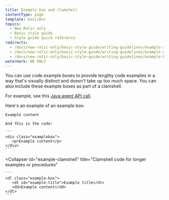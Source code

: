 ```yaml
---
title: Example box and clamshell
contentType: page
template: basicDoc
topics:
  - New Relic only
  - Basic style guide
  - Style guide quick reference
redirects:
  - /docs/new-relic-only/basic-style-guide/writing-guidelines/example-shell
  - /docs/new-relic-only/basic-style-guide/writing-guidelines/example-clamshell
  - /docs/new-relic-only/basic-style-guide/writing-guidelines/example-box-clamshell
watermark: NR ONLY
---
```


You can use code example boxes to provide lengthy code examples in a way that's visually distinct and doesn't take up too much space. You can also include these example boxes as part of a clamshell.

For example, see this [Java agent API call](/docs/agents/java-agent/custom-instrumentation/java-agent-api-example-program#complete-api-example).

<CollapserGroup>
  <Collapser
    id="example-class"
    title="Class code for short examples"
  >
    Here's an example of an example box:

    Example content

    And this is the code:

    ```
    <div class="examplebox">
       <p>Example content</p>
    </div>
    ```
  </Collapser>

  <Collapser
    id="example-clamshell"
    title="Clamshell code for longer examples or procedures"
  >
    ```
    <dl class="example-box">
       <dt id="example-title">Example title</dt>
       <dd>Example content</dd>
    </dl>
    ```
  </Collapser>
</CollapserGroup>
